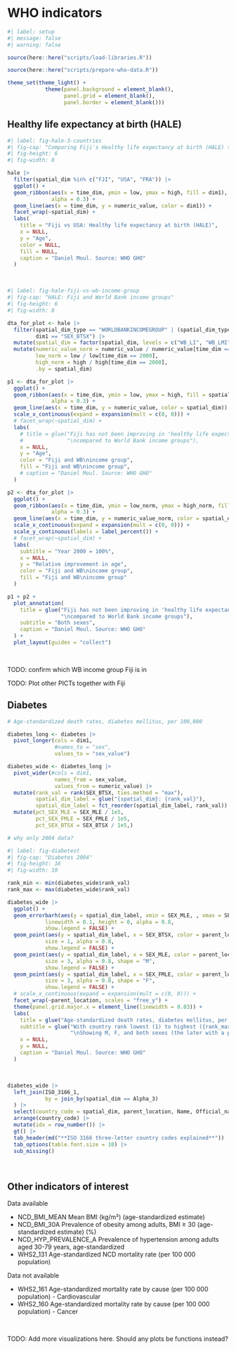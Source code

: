 # WHO indicators

```r
#| label: setup
#| message: false
#| warning: false

source(here::here("scripts/load-libraries.R"))

source(here::here("scripts/prepare-who-data.R"))

theme_set(theme_light() +
            theme(panel.background = element_blank(),
                  panel.grid = element_blank(),
                  panel.border = element_blank()))

```

## Healthy life expectancy at birth (HALE)

```r
#| label: fig-hale-3-countries
#| fig-cap: "Comparing Fiji's Healthy life expectancy at birth (HALE) to France and USA"
#| fig-height: 6
#| fig-width: 8

hale |>
  filter(spatial_dim %in% c("FJI", "USA", "FRA")) |>
  ggplot() +
  geom_ribbon(aes(x = time_dim, ymin = low, ymax = high, fill = dim1),
              alpha = 0.3) +
  geom_line(aes(x = time_dim, y = numeric_value, color = dim1)) +
  facet_wrap(~spatial_dim) +
  labs(
    title = "Fiji vs USA: Healthy life expectancy at birth (HALE)",
    x = NULL,
    y = "Age",
    color = NULL,
    fill = NULL,
    caption = "Daniel Moul. Source: WHO GHO"
  )

```

<br>

```r
#| label: fig-hale-fiji-vs-wb-income-group
#| fig-cap: "HALE: Fiji and World Bank income groups"
#| fig-height: 6
#| fig-width: 8

dta_for_plot <- hale |>
  filter(spatial_dim_type == "WORLDBANKINCOMEGROUP" | (spatial_dim_type == "COUNTRY" & spatial_dim == "FJI"),
         dim1 == "SEX_BTSX") |>
  mutate(spatial_dim = factor(spatial_dim, levels = c("WB_LI", "WB_LMI", "WB_UMI", "WB_HI", "FJI"))) |>
  mutate(numeric_value_norm = numeric_value / numeric_value[time_dim == 2000],
         low_norm = low / low[time_dim == 2000],
         high_norm = high / high[time_dim == 2000],
         .by = spatial_dim)

p1 <- dta_for_plot |>
  ggplot() +
  geom_ribbon(aes(x = time_dim, ymin = low, ymax = high, fill = spatial_dim),
              alpha = 0.3) +
  geom_line(aes(x = time_dim, y = numeric_value, color = spatial_dim)) +
  scale_x_continuous(expand = expansion(mult = c(0, 0))) +
  # facet_wrap(~spatial_dim) +
  labs(
    # title = glue("Fiji has not been improving in 'healthy life expectancy at birth' (HALE)",
    #              "\ncompared to World Bank income groups"),
    x = NULL,
    y = "Age",
    color = "Fiji and WB\nincome group",
    fill = "Fiji and WB\nincome group",
    # caption = "Daniel Moul. Source: WHO GHO"
  )

p2 <- dta_for_plot |>
  ggplot() +
  geom_ribbon(aes(x = time_dim, ymin = low_norm, ymax = high_norm, fill = spatial_dim),
              alpha = 0.3) +
  geom_line(aes(x = time_dim, y = numeric_value_norm, color = spatial_dim)) +
  scale_x_continuous(expand = expansion(mult = c(0, 0))) +
  scale_y_continuous(labels = label_percent()) +
  # facet_wrap(~spatial_dim) +
  labs(
    subtitle = "Year 2000 = 100%",
    x = NULL,
    y = "Relative improvement in age",
    color = "Fiji and WB\nincome group",
    fill = "Fiji and WB\nincome group"
  )

p1 + p2 +
  plot_annotation(
    title = glue("Fiji has not been improving in 'healthy life expectancy at birth' (HALE)",
                 "\ncompared to World Bank income groups"),
    subtitle = "Both sexes",
    caption = "Daniel Moul. Source: WHO GHO"
  ) +
  plot_layout(guides = "collect")

```

<br>

TODO: confirm which WB income group Fiji is in

TODO: Plot other PICTs together with Fiji

## Diabetes

```r

# Age-standardized death rates, diabetes mellitus, per 100,000

diabetes_long <- diabetes |>
  pivot_longer(cols = dim1,
               #names_to = "sex",
               values_to = "sex_value")

diabetes_wide <- diabetes_long |>
  pivot_wider(#cols = dim1,
               names_from = sex_value,
               values_from = numeric_value) |>
  mutate(rank_val = rank(SEX_BTSX, ties.method = "max"),
         spatial_dim_label = glue("{spatial_dim}: {rank_val}"),
         spatial_dim_label = fct_reorder(spatial_dim_label, rank_val)) |>
  mutate(pct_SEX_MLE = SEX_MLE / 1e5,
         pct_SEX_FMLE = SEX_FMLE / 1e5,
         pct_SEX_BTSX = SEX_BTSX / 1e5,)

# why only 2004 data?

```

```r
#| label: fig-diabetest
#| fig-cap: "Diabetes 2004"
#| fig-height: 16
#| fig-width: 10

rank_min <- min(diabetes_wide$rank_val)
rank_max <- max(diabetes_wide$rank_val)

diabetes_wide |>
  ggplot() +
  geom_errorbarh(aes(y = spatial_dim_label, xmin = SEX_MLE, , xmax = SEX_FMLE, color = parent_location),
            linewidth = 0.1, height = 0, alpha = 0.8,
            show.legend = FALSE) +
  geom_point(aes(y = spatial_dim_label, x = SEX_BTSX, color = parent_location),
            size = 1, alpha = 0.8,
            show.legend = FALSE) +
  geom_point(aes(y = spatial_dim_label, x = SEX_MLE, color = parent_location),
            size = 3, alpha = 0.8, shape = "M",
            show.legend = FALSE) +
  geom_point(aes(y = spatial_dim_label, x = SEX_FMLE, color = parent_location),
            size = 3, alpha = 0.8, shape = "F",
            show.legend = FALSE) +
  # scale_x_continuous(expand = expansion(mult = c(0, 0))) +
  facet_wrap(~parent_location, scales = "free_y") +
  theme(panel.grid.major.x = element_line(linewidth = 0.03)) +
  labs(
    title = glue("Age-standardized death rates, diabetes mellitus, per 100,000 people"),
    subtitle = glue("With country rank lowest (1) to highest ({rank_max}) death rate",
                    "\nShowing M, F, and both sexes (the later with a point)"),
    x = NULL,
    y = NULL,
    caption = "Daniel Moul. Source: WHO GHO"
  )

```

<br>

```r
diabetes_wide |>
  left_join(ISO_3166_1,
            by = join_by(spatial_dim == Alpha_3)
  ) |>
  select(country_code = spatial_dim, parent_location, Name, Official_name) |>
  arrange(country_code) |>
  mutate(idx = row_number()) |>
  gt() |>
  tab_header(md("**ISO 3166 three-letter country codes explained**")) |>
  tab_options(table.font.size = 10) |>
  sub_missing()

```

<br>

## Other indicators of interest

Data available

* NCD_BMI_MEAN Mean BMI (kg/m²) (age-standardized estimate)
* NCD_BMI_30A Prevalence of obesity among adults, BMI &GreaterEqual; 30 (age-standardized estimate) (%)
* NCD_HYP_PREVALENCE_A Prevalence of hypertension among adults aged 30-79 years, age-standardized
* WHS2_131 Age-standardized NCD mortality rate  (per 100 000 population)

Data not available

* WHS2_161 Age-standardized mortality rate by cause (per 100 000 population) - Cardiovascular
* WHS2_160 Age-standardized mortality rate by cause (per 100 000 population) - Cancer

<br>

TODO: Add more visualizations here. Should any plots be functions instead?

```r

```


